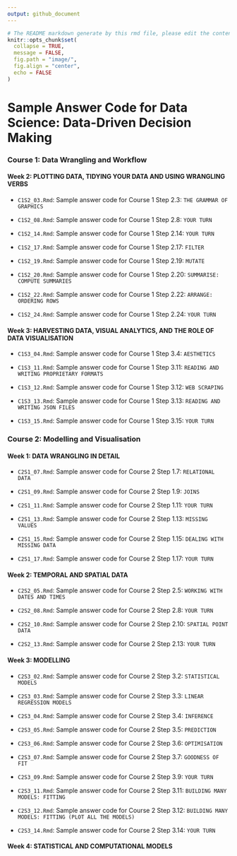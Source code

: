 ```yaml
---
output: github_document
---
```


```r
# The README markdown generate by this rmd file, please edit the content within this R markdown.
knitr::opts_chunk$set(
  collapse = TRUE,
  message = FALSE,
  fig.path = "image/",
  fig.align = "center",
  echo = FALSE
)
```

# Sample Answer Code for Data Science: Data-Driven Decision Making

### Course 1: Data Wrangling and Workflow

#### Week 2: PLOTTING DATA, TIDYING YOUR DATA AND USING WRANGLING VERBS

- `C1S2_03.Rmd`: Sample answer code for Course 1 Step 2.3: `THE GRAMMAR OF GRAPHICS`

- `C1S2_08.Rmd`: Sample answer code for Course 1 Step 2.8: `YOUR TURN`

- `C1S2_14.Rmd`: Sample answer code for Course 1 Step 2.14: `YOUR TURN`

- `C1S2_17.Rmd`: Sample answer code for Course 1 Step 2.17: `FILTER`

- `C1S2_19.Rmd`: Sample answer code for Course 1 Step 2.19: `MUTATE`

- `C1S2_20.Rmd`: Sample answer code for Course 1 Step 2.20: `SUMMARISE: COMPUTE SUMMARIES`

- `C1S2_22.Rmd`: Sample answer code for Course 1 Step 2.22: `ARRANGE: ORDERING ROWS`

- `C1S2_24.Rmd`: Sample answer code for Course 1 Step 2.24: `YOUR TURN`

#### Week 3: HARVESTING DATA, VISUAL ANALYTICS, AND THE ROLE OF DATA VISUALISATION

- `C1S3_04.Rmd`: Sample answer code for Course 1 Step 3.4: `AESTHETICS`

- `C1S3_11.Rmd`: Sample answer code for Course 1 Step 3.11: `READING AND WRITING PROPRIETARY FORMATS`

- `C1S3_12.Rmd`: Sample answer code for Course 1 Step 3.12: `WEB SCRAPING`

- `C1S3_13.Rmd`: Sample answer code for Course 1 Step 3.13: `READING AND WRITING JSON FILES`

- `C1S3_15.Rmd`: Sample answer code for Course 1 Step 3.15: `YOUR TURN`


### Course 2: Modelling and Visualisation

#### Week 1: DATA WRANGLING IN DETAIL

- `C2S1_07.Rmd`: Sample answer code for Course 2 Step 1.7: `RELATIONAL DATA`

- `C2S1_09.Rmd`: Sample answer code for Course 2 Step 1.9: `JOINS`

- `C2S1_11.Rmd`: Sample answer code for Course 2 Step 1.11: `YOUR TURN`

- `C2S1_13.Rmd`: Sample answer code for Course 2 Step 1.13: `MISSING VALUES`

- `C2S1_15.Rmd`: Sample answer code for Course 2 Step 1.15: `DEALING WITH MISSING DATA`

- `C2S1_17.Rmd`: Sample answer code for Course 2 Step 1.17: `YOUR TURN`

#### Week 2: TEMPORAL AND SPATIAL DATA

- `C2S2_05.Rmd`: Sample answer code for Course 2 Step 2.5: `WORKING WITH DATES AND TIMES`

- `C2S2_08.Rmd`: Sample answer code for Course 2 Step 2.8: `YOUR TURN`

- `C2S2_10.Rmd`: Sample answer code for Course 2 Step 2.10: `SPATIAL POINT DATA`

- `C2S2_13.Rmd`: Sample answer code for Course 2 Step 2.13: `YOUR TURN`

#### Week 3: MODELLING

- `C2S3_02.Rmd`: Sample answer code for Course 2 Step 3.2: `STATISTICAL MODELS`

- `C2S3_03.Rmd`: Sample answer code for Course 2 Step 3.3: `LINEAR REGRESSION MODELS`

- `C2S3_04.Rmd`: Sample answer code for Course 2 Step 3.4: `INFERENCE`

- `C2S3_05.Rmd`: Sample answer code for Course 2 Step 3.5: `PREDICTION`

- `C2S3_06.Rmd`: Sample answer code for Course 2 Step 3.6: `OPTIMISATION`

- `C2S3_07.Rmd`: Sample answer code for Course 2 Step 3.7: `GOODNESS OF FIT`

- `C2S3_09.Rmd`: Sample answer code for Course 2 Step 3.9: `YOUR TURN`

- `C2S3_11.Rmd`: Sample answer code for Course 2 Step 3.11: `BUILDING MANY MODELS: FITTING`

- `C2S3_12.Rmd`: Sample answer code for Course 2 Step 3.12: `BUILDING MANY MODELS: FITTING (PLOT ALL THE MODELS)`

- `C2S3_14.Rmd`: Sample answer code for Course 2 Step 3.14: `YOUR TURN`

#### Week 4: STATISTICAL AND COMPUTATIONAL MODELS



